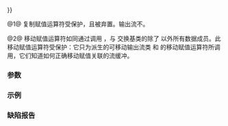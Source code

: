 {{cpp/io/basic_ostream/title|operator{{=}}}}
{{cpp/io/basic_ostream/navbar}}
{{dcl begin}}
{{dcl|num=1|1=
protected:
basic_ostream&amp; operator=( const basic_ostream&amp; rhs ) = delete;
}}
{{dcl|num=2|since=c++11|1=
protected:
basic_ostream&amp; operator=( basic_ostream&amp;&amp; rhs );
}}
{{dcl end}}

@1@ 复制赋值运算符受保护，且被弃置。输出流不{{named req|CopyAssignable}}。

@2@ 移动赋值运算符如同通过调用 {{c|swap(*rhs)}}，与 {{c|rhs}} 交换基类的除了 {{ltf|cpp/io/basic_ios/rdbuf}} 以外所有数据成员。此移动赋值运算符受保护：它只为派生的可移动输出流类 {{lc|std::basic_ofstream}} 和 {{lc|std::basic_ostringstream}} 的移动赋值运算符所调用，它们知道如何正确移动赋值关联的流缓冲。

===参数===
{{par begin}}
{{par|rhs|要赋值给 {{c|*this}} 的 {{tt|basic_ostream}} 对象}}
{{par end}}

===示例===
{{example
|code=
#include &lt;iostream&gt;
#include &lt;sstream&gt;
#include &lt;utility&gt;

int main()
{
    std::ostringstream s;
//  std::cout = s;                             // 错误：复制赋值运算符被弃置
//  std::cout = std::move(s);                  // 错误：移动赋值运算符受保护
    s = std::move(std::ostringstream() &lt;&lt; 42); // OK：通过派生类移动
    std::cout &lt;&lt; s.str() &lt;&lt; '\n';
}
|output=
42
}}

===缺陷报告===
{{dr list begin}}
{{dr list item|wg=lwg|dr=2067|std=C++11|before=1. 重载 {{v|1}} 的参数类型是 {{tt|basic_ostream&amp;}}&lt;br&gt;2. 重载 {{v|2}} 的参数类型是 {{c/core|const basic_ostream&amp;&amp;}}|after=1. 添加 {{c/core|const}}&lt;br&gt;2. 移除 {{c/core|const}}}}
{{dr list end}}

{{langlinks|de|en|es|fr|it|ja|pt|ru}}